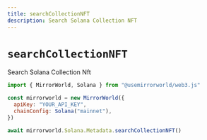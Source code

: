 ```yaml
---
title: searchCollectionNFT
description: Search Solana Collection NFT
---
```


# `searchCollectionNFT`

Search Solana Collection Nft

```js
import { MirrorWorld, Solana } from "@usemirrorworld/web3.js"

const mirrorworld = new MirrorWorld({
  apiKey: "YOUR_API_KEY",
  chainConfig: Solana("mainnet"),
})

await mirrorworld.Solana.Metadata.searchCollectionNFT()
```